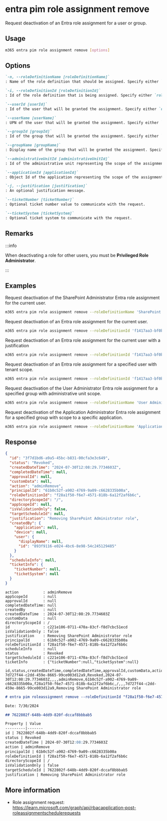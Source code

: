 
# entra pim role assignment remove

Request deactivation of an Entra role assignment for a user or group.

## Usage

```sh
m365 entra pim role assignment remove [options]
```

## Options

```md definition-list
`-n, --roleDefinitionName [roleDefinitionName]`	
: Name of the role definition that should be assigned. Specify either `roleDefinitionName` or `roleDefinitionId` but not both.

`-i, --roleDefinitionId [roleDefinitionId]`	
: Id of the role definition that is being assigned. Specify either `roleDefinitionName` or `roleDefinitionId` but not both.

`--userId [userId]`	
: Id of the user that will be granted the assignment. Specify either `userId`, `userName`, `groupId` or `groupName`. If not specified, the current user will be used.

`--userName [userName]`	
: UPN of the user that will be granted the assignment. Specify either `userId`, `userName`, `groupId` or `groupName`. If not specified, the current user will be used.

`--groupId [groupId]`
: Id of the group that will be granted the assignment. Specify either `userId`, `userName`, `groupId` or `groupName`. If not specified, the current user will be used.

`--groupName [groupName]`
: Display name of the group that will be granted the assignment. Specify either `userId`, `userName`, `groupId` or `groupName`. If not specified, the current user will be used.

`--administrativeUnitId [administrativeUnitId]`
: Id of the administrative unit representing the scope of the assignment. Specify either `administrativeUnitId` or `applicationId`. If not specified, default scope will be tenant-wide.

`--applicationId [applicationId]`
: Object Id of the application representing the scope of the assignment. Specify either `administrativeUnitId` or `applicationId`. If not specified, default scope will be tenant-wide.

`-j, --justification [justification]`
: An optional justification message.

`--ticketNumber [ticketNumber]`
: Optional ticket number value to communicate with the request.

`--ticketSystem [ticketSystem]`
: Optional ticket system to communicate with the request.
```

<Global />

## Remarks

:::info

When deactivating a role for other users, you must be **Privileged Role Administrator**.

:::

## Examples

Request deactivation of the SharePoint Administrator Entra role assignment for the current user.

```sh
m365 entra pim role assignment remove --roleDefinitionName 'SharePoint Administrator'
```

Request deactivation of an Entra role assignment for the current user.

```sh
m365 entra pim role assignment remove --roleDefinitionId 'f1417aa3-bf0b-4cc5-a845-a0b2cf11f690'
```

Request deactivation of an Entra role assignment for the current user with a justification

```sh
m365 entra pim role assignment remove --roleDefinitionId 'f1417aa3-bf0b-4cc5-a845-a0b2cf11f690' --justification 'Need Global Admin to release application xyz to production'
```

Request deactivation of an Entra role assignment for a specified user with tenant scope.

```sh
m365 entra pim role assignment remove --roleDefinitionId 'f1417aa3-bf0b-4cc5-a845-a0b2cf11f690' --userId '3488d6b8-6b2e-41c3-9583-1991205323c2'
```

Request deactivation of the User Administrator Entra role assignment for a specified group with administrative unit scope.

```sh
m365 entra pim role assignment remove --roleDefinitionName 'User Administrator' --groupId '3488d6b8-6b2e-41c3-9583-1991205323c2' --administrativeUnitId '03c4c9dc-6f0c-4c4f-a4e6-0c9ed80f54c7'
```

Request deactivation of the Application Administrator Entra role assignment for a specified group with scope to a specific application.

```sh
m365 entra pim role assignment remove --roleDefinitionName 'Application Administrator' --groupName 'Applications admins' --applicationId '03c4c9dc-6f0c-4c4f-a4e6-0c9ed80f54c7'
```

## Response

<Tabs>
  <TabItem value="JSON">

  ```json
  {
    "id": "3f7d1bd6-a9a5-45bc-b831-00cfa3e3c649",
    "status": "Revoked",
    "createdDateTime": "2024-07-30T12:08:29.7734603Z",
    "completedDateTime": null,
    "approvalId": null,
    "customData": null,
    "action": "adminRemove",
    "principalId": "61b0c52f-a902-4769-9a09-c6628335b00a",
    "roleDefinitionId": "f28a1f50-f6e7-4571-818b-6a12f2af6b6c",
    "directoryScopeId": "/",
    "appScopeId": null,
    "isValidationOnly": false,
    "targetScheduleId": null,
    "justification": "Removing SharePoint Administrator role",
    "createdBy": {
      "application": null,
      "device": null,
      "user": {
        "displayName": null,
        "id": "893f9116-e024-4bc6-8e98-54c245129485"
      }
    },
    "scheduleInfo": null,
    "ticketInfo": {
      "ticketNumber": null,
      "ticketSystem": null
    }
  }
  ```

  </TabItem>
  <TabItem value="Text">

  ```text
  action           : adminRemove
  appScopeId       : null
  approvalId       : null
  completedDateTime: null
  createdBy        : null
  createdDateTime  : 2024-07-30T12:08:29.7734603Z
  customData       : null
  directoryScopeId : /
  id               : c221e106-0711-470a-83cf-f8d7cbc51ecd
  isValidationOnly : false
  justification    : Removing SharePoint Administrator role
  principalId      : 61b0c52f-a902-4769-9a09-c6628335b00a
  roleDefinitionId : f28a1f50-f6e7-4571-818b-6a12f2af6b6c
  scheduleInfo     : null
  status           : Revoked
  targetScheduleId : c221e106-0711-470a-83cf-f8d7cbc51ecd
  ticketInfo       : {"ticketNumber":null,"ticketSystem":null}
  ```

  </TabItem>
  <TabItem value="CSV">

  ```csv
  id,status,createdDateTime,completedDateTime,approvalId,customData,action,principalId,roleDefinitionId,directoryScopeId,appScopeId,isValidationOnly,targetScheduleId,justification
  7d727f44-c2dd-459e-8665-99ce003d12a9,Revoked,2024-07-30T12:08:29.7734603Z,,,,adminRemove,61b0c52f-a902-4769-9a09-c6628335b00a,f28a1f50-f6e7-4571-818b-6a12f2af6b6c,/,,,7d727f44-c2dd-459e-8665-99ce003d12a9,Removing SharePoint Administrator role
  ```

  </TabItem>
  <TabItem value="Markdown">

  ```md
  # entra pim roleassignment remove --roleDefinitionId "f28a1f50-f6e7-4571-818b-6a12f2af6b6c" --userId "61b0c52f-a902-4769-9a09-c6628335b00a" --justification "Removing SharePoint Administrator role"

  Date: 7/30/2024

  ## 7622802f-648b-4dd9-820f-dccaf8bbbab5

  Property | Value
  ---------|-------
  id | 7622802f-648b-4dd9-820f-dccaf8bbbab5
  status | Revoked
  createdDateTime | 2024-07-30T12:08:29.7734603Z
  action | adminRemove
  principalId | 61b0c52f-a902-4769-9a09-c6628335b00a
  roleDefinitionId | f28a1f50-f6e7-4571-818b-6a12f2af6b6c
  directoryScopeId | /
  isValidationOnly | false
  targetScheduleId | 7622802f-648b-4dd9-820f-dccaf8bbbab5
  justification | Removing SharePoint Administrator role
  ```

  </TabItem>
</Tabs>

## More information

- Role assignment request: https://learn.microsoft.com/graph/api/rbacapplication-post-roleassignmentschedulerequests